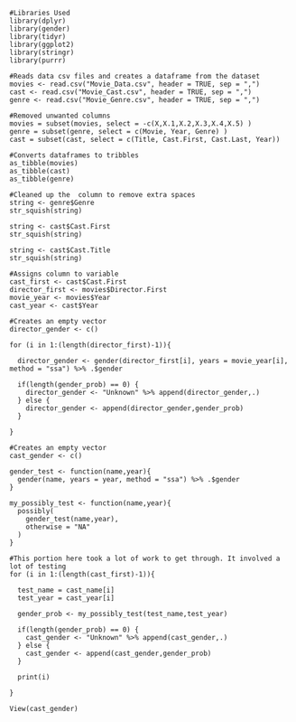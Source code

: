 ```
#Libraries Used
library(dplyr) 
library(gender) 
library(tidyr)
library(ggplot2)
library(stringr)
library(purrr)

#Reads data csv files and creates a dataframe from the dataset
movies <- read.csv("Movie_Data.csv", header = TRUE, sep = ",")
cast <- read.csv("Movie_Cast.csv", header = TRUE, sep = ",")
genre <- read.csv("Movie_Genre.csv", header = TRUE, sep = ",")

#Removed unwanted columns
movies = subset(movies, select = -c(X,X.1,X.2,X.3,X.4,X.5) )
genre = subset(genre, select = c(Movie, Year, Genre) )
cast = subset(cast, select = c(Title, Cast.First, Cast.Last, Year))

#Converts dataframes to tribbles
as_tibble(movies)
as_tibble(cast)
as_tibble(genre)

#Cleaned up the  column to remove extra spaces
string <- genre$Genre
str_squish(string)

string <- cast$Cast.First 
str_squish(string)

string <- cast$Cast.Title
str_squish(string)

#Assigns column to variable 
cast_first <- cast$Cast.First
director_first <- movies$Director.First
movie_year <- movies$Year
cast_year <- cast$Year

#Creates an empty vector
director_gender <- c()

for (i in 1:(length(director_first)-1)){
  
  director_gender <- gender(director_first[i], years = movie_year[i], method = "ssa") %>% .$gender
 
  if(length(gender_prob) == 0) {
    director_gender <- "Unknown" %>% append(director_gender,.)
  } else {
    director_gender <- append(director_gender,gender_prob)
  }
  
}

#Creates an empty vector
cast_gender <- c()

gender_test <- function(name,year){
  gender(name, years = year, method = "ssa") %>% .$gender
}

my_possibly_test <- function(name,year){
  possibly(
    gender_test(name,year),
    otherwise = "NA"
  )
}

#This portion here took a lot of work to get through. It involved a lot of testing 
for (i in 1:(length(cast_first)-1)){
  
  test_name = cast_name[i]
  test_year = cast_year[i]
  
  gender_prob <- my_possibly_test(test_name,test_year)
    
  if(length(gender_prob) == 0) {
    cast_gender <- "Unknown" %>% append(cast_gender,.)
  } else {
    cast_gender <- append(cast_gender,gender_prob)
  }
  
  print(i)
  
}

View(cast_gender)

```


